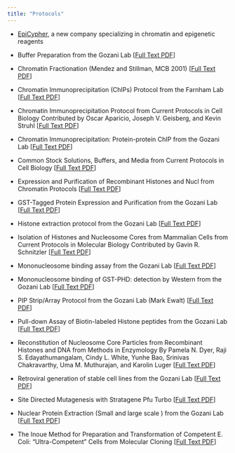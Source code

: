 ```yaml
---
title: "Protocols"
---
```


- [EpiCypher](http://www.epicypher.com), a new company specializing in chromatin and epigenetic reagents

- Buffer Preparation from the Gozani Lab [[Full Text PDF](docs/Buffer-Preparation.pdf)]

- Chromatin Fractionation (Mendez and Stillman, MCB 2001) [[Full Text PDF](docs/Stillman-cell-fractionation.pdf)]

- Chromatin Immunoprecipitation (ChIPs) Protocol from the Farnham Lab [[Full Text PDF](docs/Chromatin-Immunoprecipitation-ChIPs-Protocol-from-Farnham-Lab.pdf)]

- Chromatin Immunoprecipitation Protocol from Current Protocols in Cell Biology Contributed by Oscar Aparicio, Joseph V. Geisberg, and Kevin Struhl [[Full Text PDF](docs/Chromatin-Immunoprecipitation-for-Determining-the-Association-of-Proteins-with-Specific-Genomic-Sequences-In-Vivo.pdf)]

- Chromatin Immunoprecipitation: Protein-protein ChIP from the Gozani Lab [[Full Text PDF](docs/Chromatin-Immunoprecipitation-for-in-vivo-histone-binding-Protocol-shortcutting-methods-from-Rosen-Lab-Farnham-Lab-and-Abcam.pdf)]

- Common Stock Solutions, Buffers, and Media from Current Protocols in Cell Biology [[Full Text PDF](docs/Common-Stock-Solutions-Buffers-and-Media-from-Current-Protocols-in-Cell-Biology.pdf)]

- Expression and Purification of Recombinant Histones and Nucl from Chromatin Protocols [[Full Text PDF](docs/Expression-and-Purification-of-Recombinant-Histones-and-Nucl-from-Chromatin-Protocols.pdf)]

- GST-Tagged Protein Expression and Purification from the Gozani Lab [[Full Text PDF](docs/GST-tagged-protein-Expression-Purification.pdf)]

- Histone extraction protocol from the Gozani Lab [[Full Text PDF](docs/Histone-extraction-protocol.pdf)]
 
- Isolation of Histones and Nucleosome Cores from Mammalian Cells from Current Protocols in Molecular Biology Contributed by Gavin R. Schnitzler [[Full Text PDF](docs/Isolation-of-Histones-and-Nucleosome-Cores-from-Mammalian-Cells-from-Current-Protocols-in-Molecular-Biology-Contributed-by-Gavin-R.-Schnitzler.pdf)]

- Mononucleosome binding assay from the Gozani Lab [[Full Text PDF](docs/Mononucleosome-binding-assay.pdf)]

- Mononucleosome binding of GST-PHD: detection by Western from the Gozani Lab [[Full Text PDF](docs/Mononucleosome-binding-of-GST-PHD-detection-by-Western.pdf)]

- PIP Strip/Array Protocol from the Gozani Lab (Mark Ewalt) [[Full Text PDF](docs/PIP-Strip-Array-Protocol.pdf)]

- Pull-down Assay of Biotin-labeled Histone peptides from the Gozani Lab [[Full Text PDF](docs/Pull-down-Assay-of-Biotin-labeled-Histone-peptides.pdf)]

- Reconstitution of Nucleosome Core Particles from Recombinant Histones and DNA from Methods in Enzymology By Pamela N. Dyer, Raji S. Edayathumangalam, Cindy L. White, Yunhe Bao, Srinivas Chakravarthy, Uma M. Muthurajan, and Karolin Luger [[Full Text PDF](docs/Reconstitution-of-Nucleosome-Core-Particles-from-Recombinant-Histones-and-DNA.pdf)]

- Retroviral generation of stable cell lines from the Gozani Lab [[Full Text PDF](docs/Retroviral-generation-of-stable-cell-lines.pdf)]

- Site Directed Mutagenesis with Stratagene Pfu Turbo [[Full Text PDF](docs/Site-Directed-Mutagenesis-with-Stratagene-Pfu-Turbo.pdf)]

- Nuclear Protein Extraction (Small and large scale ) from the Gozani Lab [[Full Text PDF](docs/Small-scale-Nuclear-Protein-Extraction-without-the-use-of-a-detergent-from-Gozani-Lab-Xiaobing-Shi.pdf)]

- The Inoue Method for Preparation and Transformation of Competent E. Coli: “Ultra-Competent” Cells from Molecular Cloning [[Full Text PDF](docs/The-Inoue-Method-for-Preparation-and-Transformation-of-Competent-E.-Coli-Ultra-Competent-Cells-from-Molecular-Cloning.pdf)]